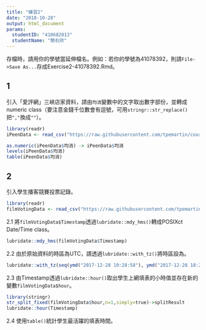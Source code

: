 ```yaml
---
title: "練習2"
date: "2018-10-28"
output: html_document
params:
  studentID: "410682013"
  studentName: "簡右欣"
---
```


存檔時，請用你的學號當延伸檔名。例如：若你的學號為41078392，則請`File->Save As...`存成Exercise2-41078392.Rmd。

## 1
引入「愛評網」三峽店家資料，請由`均消`變數中的文字取出數字部份，並轉成numeric class（要注意金錢千位數會有逗號，可用`stringr::str_replace()`把`","`換成`""`）。

```r
library(readr)
iPeenData <- read_csv("https://raw.githubusercontent.com/tpemartin/course-107-1-programming-for-data-science/master/data/iPeenData.csv")
```

```r
as.numeric(iPeenData$均消) -> iPeenData$均消
levels(iPeenData$均消)
table(iPeenData$均消)
```

## 2 
引入學生播客競賽投票記錄。

```r
library(readr)
filmVotingData <- read_csv("https://raw.githubusercontent.com/tpemartin/course-107-1-programming-for-data-science/master/data/%E7%AC%AC%E4%B8%89%E5%B1%86%E7%B6%93%E6%BF%9F%E6%92%AD%E5%AE%A2%E7%AB%B6%E8%B3%BD%E5%8F%83%E8%B3%BD%E4%BD%9C%E5%93%81%E6%8A%95%E7%A5%A8%E7%B5%90%E6%9E%9C%E6%A8%A3%E6%9C%AC%20-%20Sheet1.csv")
```

2.1 將`filmVotingData$Timestamp`透過`lubridate::mdy_hms()`轉成POSIXct Date/Time class。

```r
lubridate::mdy_hms(filmVotingData$Timestamp)
```

2.2 由於原始資料的時區為UTC，請透過`lubridate::with_tz()`將時區設為。

```r
lubridate::with_tz(seq(ymd("2017-12-28 10:28:58"), ymd("2017-12-28 18:28:58"), by = "hour"))
```

2.3 由Timestamp透過`lubridate::hour()`取出學生上網填表的小時值並存在新的變數`filmVotingData$hour`。  

```r
library(stringr)
str_split_fixed(filmVotingData$hour,n=1,simply=true)->splitResult
lubridate::hour(Timestamp)

```

2.4 使用`table()`統計學生最活躍的填表時間。

```r
```